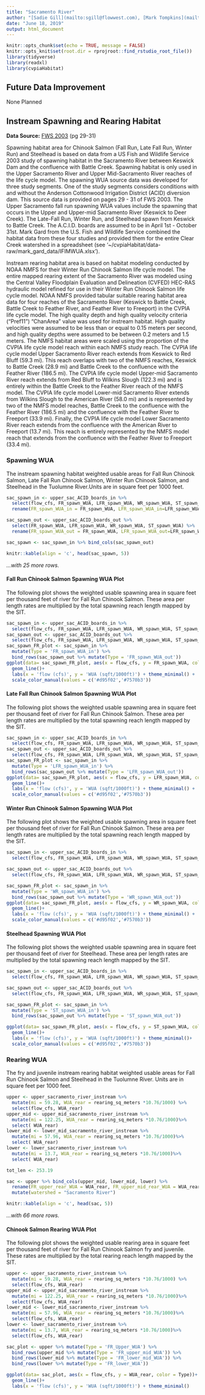```yaml
---
title: "Sacramento River"
author: "[Sadie Gill](mailto:sgill@flowwest.com), [Mark Tompkins](mailto:mtompkins@flowwest.com), [Erin Cain](mailto:ecain@flowwest.com)"
date: "June 18, 2019"
output: html_document
---
```


```r
knitr::opts_chunk$set(echo = TRUE, message = FALSE)
knitr::opts_knit$set(root.dir = rprojroot::find_rstudio_root_file())
library(tidyverse)
library(readxl)
library(cvpiaHabitat)
```

## Future Data Improvement
None Planned

## Instream Spawning and Rearing Habitat

**Data Source:**
[FWS 2003](https://www.fws.gov/lodi/instream-flow/Documents/Sacramento%20River%20Spawning%20Final%20Report%20Feb%204,%202003.pdf) (pg 29-31)

Spawning habitat area for Chinook Salmon (Fall Run, Late Fall Run, Winter Run) and Steelhead is based on data from a US Fish and Wildlife Service 2003 study of spawning habitat in the Sacramento River between Keswick Dam and the confluence with Battle Creek. Spawning habitat is only used in the Upper Sacramento River and Upper Mid-Sacramento River reaches of the life cycle model. The spawning WUA source data was developed for three study segments. One of the study segments considers conditions with and without the Anderson Cottonwood Irrigation District (ACID) diversion dam. This source data is provided on pages 29 - 31 of FWS 2003. The Upper Sacramento fall run spawning WUA values include the spawning that occurs in the Upper and Upper-mid Sacramento River (Keswick to Deer Creek). The Late-Fall Run, Winter Run, and Steelhead spawn from Keswick to Battle Creek. The A.C.I.D. boards are assumed to be in April 1st - October 31st. Mark Gard from the U.S. Fish and Wildlife Service combined the habitat data from these four studies and provided them for the entire Clear Creek watershed in a spreadsheet (see ‘~/cvpiaHabitat/data-raw/mark_gard_data/IFIMWUA.xlsx’). 

Instream rearing habitat area is based on habitat modeling conducted by NOAA NMFS for their Winter Run Chinook Salmon life cycle model. The entire mapped rearing extent of the Sacramento River was modeled using the Central Valley Floodplain Evaluation and Delineation (CVFED) HEC-RAS hydraulic model refined for use in their Winter Run Chinook Salmon life cycle model. NOAA NMFS provided tabular suitable rearing habitat area data for four reaches of the Sacramento River (Keswick to Battle Creek, Battle Creek to Feather River, and Feather River to Freeport) in the CVPIA life cycle model. The high quality depth and high quality velocity criteria ("Pref11") "ChanArea" value was used for instream habitat. High quality velocities were assumed to be less than or equal to 0.15 meters per second, and high quality depths were assumed to be between 0.2 meters and 1.5 meters. The NMFS habitat areas were scaled using the proportion of the CVPIA life cycle model reach within each NMFS study reach. The CVPIA life cycle model Upper Sacramento River reach extends from Keswick to Red Bluff (59.3 mi). This reach overlaps with two of the NMFS reaches, Keswick to Battle Creek (28.9 mi) and Battle Creek to the confluence with the Feather River (186.5 mi). The CVPIA life cycle model Upper-mid Sacramento River reach extends from Red Bluff to Wilkins Slough (122.3 mi) and is entirely within the Battle Creek to the Feather River reach of the NMFS model. The CVPIA life cycle model Lower-mid Sacramento River extends from Wilkins Slough to the American River (58.0 mi) and is represented by two of the NMFS model reaches, Battle Creek to the confluence with the Feather River (186.5 mi) and the confluence with the Feather River to Freeport (33.9 mi). Finally, the CVPIA life cycle model Lower Sacramento River reach extends from the confluence with the American River to Freeport (13.7 mi). This reach is entirely represented by the NMFS model reach that extends from the confluence with the Feather River to Freeport (33.4 mi). 


### Spawning WUA 
The instream spawning habitat weighted usable areas for Fall Run Chinook Salmon, Late Fall Run Chinook Salmon, Winter Run Chinook Salmon, and Steelhead in the Tuolumne River.Units are in square feet per 1000 feet.

```r
sac_spawn_in <- upper_sac_ACID_boards_in %>% 
  select(flow_cfs, FR_spawn_WUA, LFR_spawn_WUA, WR_spawn_WUA, ST_spawn_WUA) %>%
  rename(FR_spawn_WUA_in = FR_spawn_WUA, LFR_spawn_WUA_in=LFR_spawn_WUA, WR_spawn_WUA_in = WR_spawn_WUA, ST_spawn_WUA_in = ST_spawn_WUA)

sac_spawn_out <- upper_sac_ACID_boards_out %>% 
  select(FR_spawn_WUA, LFR_spawn_WUA, WR_spawn_WUA, ST_spawn_WUA) %>%
  rename(FR_spawn_WUA_out = FR_spawn_WUA, LFR_spawn_WUA_out=LFR_spawn_WUA, WR_spawn_WUA_out = WR_spawn_WUA, ST_spawn_WUA_out = ST_spawn_WUA)

sac_spawn <- sac_spawn_in %>% bind_cols(sac_spawn_out)

knitr::kable(align = 'c', head(sac_spawn, 5))
```

*...with 25 more rows.*

#### Fall Run Chinook Salmon Spawning WUA Plot
The following plot shows the weighted usable spawning area in square feet per thousand feet of river for Fall Run Chinook Salmon. These area per length rates are multiplied by the total spawning reach length mapped by the SIT.

``` r
sac_spawn_in <- upper_sac_ACID_boards_in %>% 
  select(flow_cfs, FR_spawn_WUA, LFR_spawn_WUA, WR_spawn_WUA, ST_spawn_WUA)
sac_spawn_out <- upper_sac_ACID_boards_out %>% 
  select(flow_cfs, FR_spawn_WUA, LFR_spawn_WUA, WR_spawn_WUA, ST_spawn_WUA) 
sac_spawn_FR_plot <- sac_spawn_in %>% 
  mutate(Type = 'FR_spawn_WUA_in') %>% 
  bind_rows(sac_spawn_out %>% mutate(Type = 'FR_spawn_WUA_out'))
ggplot(data= sac_spawn_FR_plot, aes(x = flow_cfs, y = FR_spawn_WUA, color = Type))+
  geom_line()+
  labs(x = 'flow (cfs)', y = 'WUA (sqft/1000ft)') + theme_minimal() +
  scale_color_manual(values = c('#d95f02','#7570b3'))
```

#### Late Fall Run Chinook Salmon Spawning WUA Plot
The following plot shows the weighted usable spawning area in square feet per thousand feet of river for Fall Run Chinook Salmon. These area per length rates are multiplied by the total spawning reach length mapped by the SIT.
```r
sac_spawn_in <- upper_sac_ACID_boards_in %>% 
  select(flow_cfs, FR_spawn_WUA, LFR_spawn_WUA, WR_spawn_WUA, ST_spawn_WUA)
sac_spawn_out <- upper_sac_ACID_boards_out %>% 
  select(flow_cfs, FR_spawn_WUA, LFR_spawn_WUA, WR_spawn_WUA, ST_spawn_WUA) 
sac_spawn_FR_plot <- sac_spawn_in %>% 
  mutate(Type = 'LFR_spawn_WUA_in') %>% 
  bind_rows(sac_spawn_out %>% mutate(Type = 'LFR_spawn_WUA_out'))
ggplot(data= sac_spawn_FR_plot, aes(x = flow_cfs, y = LFR_spawn_WUA, color = Type))+
  geom_line()+
  labs(x = 'flow (cfs)', y = 'WUA (sqft/1000ft)') + theme_minimal() +
  scale_color_manual(values = c('#d95f02','#7570b3'))
```

#### Winter Run Chinook Salmon Spawning WUA Plot
The following plot shows the weighted usable spawning area in square feet per thousand feet of river for Fall Run Chinook Salmon. These area per length rates are multiplied by the total spawning reach length mapped by the SIT.
```r
sac_spawn_in <- upper_sac_ACID_boards_in %>% 
  select(flow_cfs, FR_spawn_WUA, LFR_spawn_WUA, WR_spawn_WUA, ST_spawn_WUA)

sac_spawn_out <- upper_sac_ACID_boards_out %>% 
  select(flow_cfs, FR_spawn_WUA, LFR_spawn_WUA, WR_spawn_WUA, ST_spawn_WUA) 

sac_spawn_FR_plot <- sac_spawn_in %>% 
  mutate(Type = 'WR_spawn_WUA_in') %>% 
  bind_rows(sac_spawn_out %>% mutate(Type = 'WR_spawn_WUA_out'))
ggplot(data= sac_spawn_FR_plot, aes(x = flow_cfs, y = WR_spawn_WUA, color = Type))+
  geom_line()+
  labs(x = 'flow (cfs)', y = 'WUA (sqft/1000ft)') + theme_minimal() +
  scale_color_manual(values = c('#d95f02','#7570b3'))
```

#### Steelhead Spawning WUA Plot
The following plot shows the weighted usable spawning area in square feet per thousand feet of river for Steelhead. These area per length rates are multiplied by the total spawning reach length mapped by the SIT.

``` r
sac_spawn_in <- upper_sac_ACID_boards_in %>% 
  select(flow_cfs, FR_spawn_WUA, LFR_spawn_WUA, WR_spawn_WUA, ST_spawn_WUA)

sac_spawn_out <- upper_sac_ACID_boards_out %>% 
  select(flow_cfs, FR_spawn_WUA, LFR_spawn_WUA, WR_spawn_WUA, ST_spawn_WUA) 

sac_spawn_FR_plot <- sac_spawn_in %>% 
  mutate(Type = 'ST_spawn_WUA_in') %>% 
  bind_rows(sac_spawn_out %>% mutate(Type = 'ST_spawn_WUA_out'))

ggplot(data= sac_spawn_FR_plot, aes(x = flow_cfs, y = ST_spawn_WUA, color = Type))+
  geom_line()+
  labs(x = 'flow (cfs)', y = 'WUA (sqft/1000ft)') + theme_minimal()+
  scale_color_manual(values = c('#d95f02','#7570b3'))

```

### Rearing WUA

The fry and juvenile instream rearing habitat weighted usable areas for Fall Run Chinook Salmon and Steelhead in the Tuolumne River. Units are in square feet per 1000 feet.
```r
upper <- upper_sacramento_river_instream %>%
  mutate(mi = 59.28, WUA_rear = rearing_sq_meters *10.76/1000) %>%
  select(flow_cfs, WUA_rear)
upper_mid <- upper_mid_sacramento_river_instream %>%
  mutate(mi = 122.25, WUA_rear = rearing_sq_meters *10.76/1000)%>%
  select( WUA_rear)
lower_mid <- lower_mid_sacramento_river_instream %>%
  mutate(mi = 57.96, WUA_rear = rearing_sq_meters *10.76/1000)%>%
  select( WUA_rear)
lower <- lower_sacramento_river_instream %>%
  mutate(mi = 13.7, WUA_rear = rearing_sq_meters *10.76/1000)%>%
  select( WUA_rear)

tot_len <- 253.19

sac <- upper %>% bind_cols(upper_mid, lower_mid, lower) %>%
  rename(FR_upper_rear_WUA = WUA_rear, FR_upper_mid_rear_WUA = WUA_rear1, FR_lower_mid_rear_WUA = WUA_rear2, FR_low_rear_WUA = WUA_rear3)%>%
  mutate(watershed = "Sacramento River")

knitr::kable(align = 'c', head(sac, 5))

```

*...with 66 more rows.*

#### Chinook Salmon Rearing WUA Plot

The following plot shows the weighted usable rearing area in square feet per thousand feet of river for Fall Run Chinook Salmon fry and juvenile. These rates are multiplied by the total rearing reach length mapped by the SIT.

```r
upper <- upper_sacramento_river_instream %>%
  mutate(mi = 59.28, WUA_rear = rearing_sq_meters *10.76/1000) %>%
  select(flow_cfs, WUA_rear)
upper_mid <- upper_mid_sacramento_river_instream %>%
  mutate(mi = 122.25, WUA_rear = rearing_sq_meters *10.76/1000)%>%
  select(flow_cfs, WUA_rear)
lower_mid <- lower_mid_sacramento_river_instream %>%
  mutate(mi = 57.96, WUA_rear = rearing_sq_meters *10.76/1000)%>%
  select(flow_cfs, WUA_rear)
lower <- lower_sacramento_river_instream %>%
  mutate(mi = 13.7, WUA_rear = rearing_sq_meters *10.76/1000)%>%
  select(flow_cfs, WUA_rear)

sac_plot <- upper %>% mutate(Type = 'FR_Upper_WUA') %>% 
  bind_rows(upper_mid %>% mutate(Type = 'FR_upper_mid_WUA')) %>% 
  bind_rows(lower_mid %>% mutate(Type = 'FR_lower_mid_WUA')) %>% 
  bind_rows(lower %>% mutate(Type = 'FR_lower_WUA')) 

ggplot(data= sac_plot, aes(x = flow_cfs, y = WUA_rear, color = Type))+
  geom_line()+
  labs(x = 'flow (cfs)', y = 'WUA (sqft/1000ft)') + theme_minimal()

```

